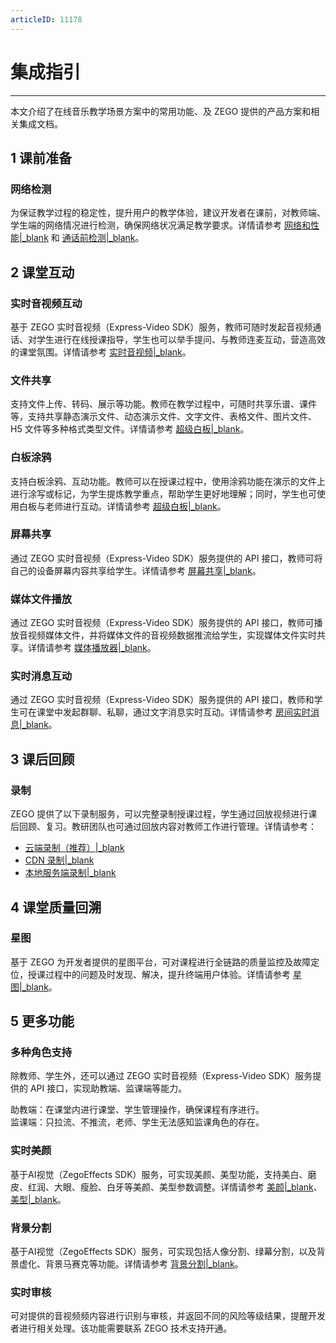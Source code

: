 ```yaml
---
articleID: 11178
---
```

# 集成指引

- - -

本文介绍了在线音乐教学场景方案中的常用功能、及 ZEGO 提供的产品方案和相关集成文档。

## 1 课前准备

### **网络检测**

为保证教学过程的稳定性，提升用户的教学体验，建议开发者在课前，对教师端、学生端的网络情况进行检测，确保网络状况满足教学要求。详情请参考 [网络和性能\|_blank](#6643) 和 [通话前检测\|_blank](#12053)。

## 2 课堂互动

### **实时音视频互动**

基于 ZEGO 实时音视频（Express-Video SDK）服务，教师可随时发起音视频通话、对学生进行在线授课指导，学生也可以举手提问、与教师连麦互动，营造高效的课堂氛围。详情请参考 [实时音视频\|_blank](#5413)。


### **文件共享**

支持文件上传、转码、展示等功能。教师在教学过程中，可随时共享乐谱、课件等，支持共享静态演示文件、动态演示文件、文字文件、表格文件、图片文件、H5 文件等多种格式类型文件。详情请参考 [超级白板\|_blank](#11287)。

### **白板涂鸦**

支持白板涂鸦、互动功能。教师可以在授课过程中，使用涂鸦功能在演示的文件上进行涂写或标记，为学生提炼教学重点，帮助学生更好地理解；同时，学生也可使用白板与老师进行互动。详情请参考 [超级白板\|_blank](#11287)。

### **屏幕共享**

通过 ZEGO 实时音视频（Express-Video SDK）服务提供的 API 接口，教师可将自己的设备屏幕内容共享给学生。详情请参考 [屏幕共享\|_blank](#10460)。

### **媒体文件播放**

通过 ZEGO 实时音视频（Express-Video SDK）服务提供的 API 接口，教师可播放音视频媒体文件，并将媒体文件的音视频数据推流给学生，实现媒体文件实时共享。详情请参考 [媒体播放器\|_blank](#1152)。

### **实时消息互动**

通过 ZEGO 实时音视频（Express-Video SDK）服务提供的 API 接口，教师和学生可在课堂中发起群聊、私聊，通过文字消息实时互动。详情请参考 [房间实时消息\|_blank](#1045)。


## 3 课后回顾

### **录制**

ZEGO 提供了以下录制服务，可以完整录制授课过程，学生通过回放视频进行课后回顾、复习。教研团队也可通过回放内容对教师工作进行管理。详情请参考：

- [云端录制（推荐）\|_blank](#6205)
- [CDN 录制\|_blank](#8834)
- [本地服务端录制\|_blank](#2200)


## 4 课堂质量回溯

### **星图**

基于 ZEGO 为开发者提供的星图平台，可对课程进行全链路的质量监控及故障定位，授课过程中的问题及时发现、解决，提升终端用户体验。详情请参考 [星图\|_blank](#16353)。


## 5 更多功能

### **多种角色支持**

除教师、学生外，还可以通过 ZEGO 实时音视频（Express-Video SDK）服务提供的 API 接口，实现助教端、监课端等能力。

助教端：在课堂内进行课堂、学生管理操作，确保课程有序进行。  
监课端：只拉流、不推流，老师、学生无法感知监课角色的存在。

### **实时美颜**

基于AI视觉（ZegoEffects SDK）服务，可实现美颜、美型功能，支持美白、磨皮、红润、大眼、瘦脸、白牙等美颜、美型参数调整。详情请参考 [美颜\|_blank](#9637)、[美型\|_blank](#9641)。

### **背景分割**

基于AI视觉（ZegoEffects SDK）服务，可实现包括人像分割、绿幕分割，以及背景虚化、背景马赛克等功能。详情请参考 [背景分割\|_blank](#9645)。

### **实时审核**

可对提供的音视频频内容进行识别与审核，并返回不同的风险等级结果，提醒开发者进行相关处理。该功能需要联系 ZEGO 技术支持开通。
